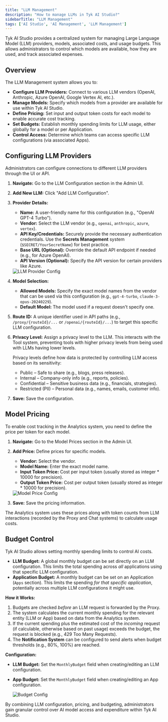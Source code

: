 ```yaml
---
title: "LLM Management"
description: "How to manage LLMs in Tyk AI Studio?"
sidebarTitle: "LLM Management"
tags: ['AI Studio', 'AI Management', 'LLM Management']
---
```


Tyk AI Studio provides a centralized system for managing Large Language Model (LLM) providers, models, associated costs, and usage budgets. This allows administrators to control which models are available, how they are used, and track associated expenses.

## Overview

The LLM Management system allows you to:

*   **Configure LLM Providers:** Connect to various LLM vendors (OpenAI, Anthropic, Azure OpenAI, Google Vertex AI, etc.).
*   **Manage Models:** Specify which models from a provider are available for use within Tyk AI Studio.
*   **Define Pricing:** Set input and output token costs for each model to enable accurate cost tracking.
*   **Set Budgets:** Establish monthly spending limits for LLM usage, either globally for a model or per Application.
*   **Control Access:** Determine which teams can access specific LLM configurations (via associated Apps).

## Configuring LLM Providers

Administrators can configure connections to different LLM providers through the UI or API.

1.  **Navigate:** Go to the LLM Configuration section in the Admin UI.
2.  **Add New LLM:** Click "Add LLM Configuration".
3.  **Provider Details:**
    *   **Name:** A user-friendly name for this configuration (e.g., "OpenAI GPT-4 Turbo").
    *   **Vendor:** Select the LLM vendor (e.g., `openai`, `anthropic`, `azure`, `vertex`).
    *   **API Key/Credentials:** Securely provide the necessary authentication credentials. Use the **Secrets Management** system (`$SECRET/YourSecretName`) for best practice.
    *   **Base URL (Optional):** Override the default API endpoint if needed (e.g., for Azure OpenAI).
    *   **API Version (Optional):** Specify the API version for certain providers like Azure.
    
    <img src="/img/ai-management/llm-provider-config.png" alt="LLM Provider Config" />

4.  **Model Selection:**
    *   **Allowed Models:** Specify the exact model names from the vendor that can be used via this configuration (e.g., `gpt-4-turbo`, `claude-3-opus-20240229`).
    *   **Default Model:** The model used if a request doesn't specify one.

5.  **Route ID:** A unique identifier used in API paths (e.g., `/proxy/{routeId}/...` or `/openai/{routeId}/...`) to target this specific LLM configuration.

6.  **Privacy Level:** Assign a privacy level to the LLM. This interacts with the Tool system, preventing tools with higher privacy levels from being used with LLMs having lower levels.

    Privacy levels define how data is protected by controlling LLM access based on its sensitivity:
    - Public – Safe to share (e.g., blogs, press releases).
    - Internal – Company-only info (e.g., reports, policies).
    - Confidential – Sensitive business data (e.g., financials, strategies).
    - Restricted (PII) – Personal data (e.g., names, emails, customer info).

7.  **Save:** Save the configuration.

## Model Pricing

To enable cost tracking in the Analytics system, you need to define the price per token for each model.

1.  **Navigate:** Go to the Model Prices section in the Admin UI.
2.  **Add Price:** Define prices for specific models.
    *   **Vendor:** Select the vendor.
    *   **Model Name:** Enter the exact model name.
    *   **Input Token Price:** Cost per input token (usually stored as integer * 10000 for precision).
    *   **Output Token Price:** Cost per output token (usually stored as integer * 10000 for precision).

    <img src="/img/ai-management/llm-model-price-config.png" alt="Model Price Config" />

3.  **Save:** Save the pricing information.

The Analytics system uses these prices along with token counts from LLM interactions (recorded by the Proxy and Chat systems) to calculate usage costs.

## Budget Control

Tyk AI Studio allows setting monthly spending limits to control AI costs.

*   **LLM Budget:** A global monthly budget can be set directly on an LLM configuration. This limits the total spending across *all* applications using that specific LLM configuration.
*   **Application Budget:** A monthly budget can be set on an Application (`Apps` section). This limits the spending *for that specific application*, potentially across multiple LLM configurations it might use.

**How it Works:**

1.  Budgets are checked *before* an LLM request is forwarded by the Proxy.
2.  The system calculates the current monthly spending for the relevant entity (LLM or App) based on data from the Analytics system.
3.  If the current spending plus the estimated cost of the *incoming* request (if calculable, otherwise based on past usage) exceeds the budget, the request is blocked (e.g., 429 Too Many Requests).
4.  The **Notification System** can be configured to send alerts when budget thresholds (e.g., 80%, 100%) are reached.

**Configuration:**

*   **LLM Budget:** Set the `MonthlyBudget` field when creating/editing an LLM configuration.
*   **App Budget:** Set the `MonthlyBudget` field when creating/editing an App configuration.

    <img src="/img/ai-management/llm-budget-config.png" alt="Budget Config" />

By combining LLM configuration, pricing, and budgeting, administrators gain granular control over AI model access and expenditure within Tyk AI Studio.
